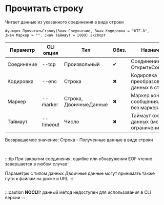 ﻿---
sidebar_position: 4
---


# Прочитать строку 
 Читает данные из указанного соединения в виде строки



`Функция ПрочитатьСтроку(Знач Соединение, Знач Кодировка = "UTF-8", Знач Маркер = "", Знач Таймаут = 5000) Экспорт`

  | Параметр | CLI опция | Тип | Обяз. | Назначение |
  |-|-|-|-|-|
  | Соединение | --tcp | Произвольный | &#x2714; | Соединение, см. ОткрытьСоединение |
  | Кодировка | --enc | Строка | &#x2716; | Кодировка преобразования данных в строку |
  | Маркер | --marker | Строка, ДвоичныеДанные | &#x2716; | Маркер конца сообщения. Пусто > без маркера |
  | Таймаут | --timeout | Число | &#x2716; | Таймаут ожидания данных (мс). 0 > без ограничений |

  
  Возвращаемое значение:   Строка - Полученные данные в виде строки

<br/>

:::tip
При закрытии соединения, ошибке или обнаружении EOF чтение завершается в любом случае

Параметры с типом данных Двоичные данные могут принимать также пути к файлам на диске и URL
:::
<br/>


```bsl title="Пример использования для 1С:Предприятие/OneScript"

```
    
:::caution
**NOCLI!:** данный метод недоступен для использования в CLI версии
:::
<br/>



